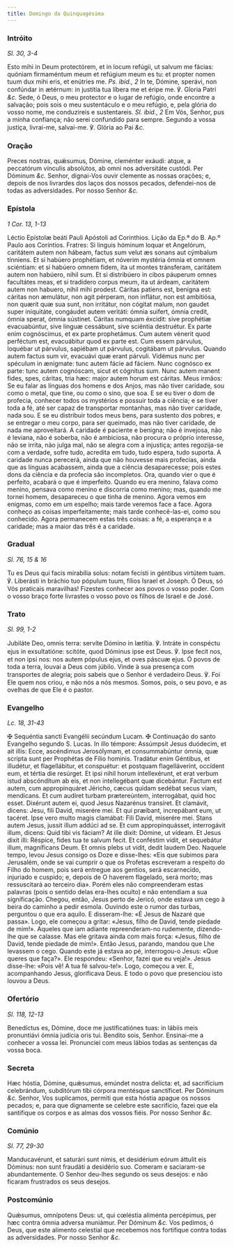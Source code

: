 ```yaml
---
title: Domingo da Quinquagésima
---
```


### Intróito

_Sl. 30, 3-4_

<div class="grid grid-cols-2 gap-5">
  <span class="text-justify">
    Esto mihi in Deum protectórem, et in locum refúgii, ut salvum me fácias:
    quóniam firmaméntum meum et refúgium meum es tu: et propter nomen tuum dux
    mihi eris, et enútries me. <em>Ps. ibid., 2</em> In te, Dómine, sperávi, non
    confúndar in ætérnum: in justítia tua líbera me et éripe me. ℣. Gloria Patri
    <em>&c.</em>
  </span>
  <span class="text-justify">
    Sede, ó Deus, o meu protector e o lugar de refúgio, onde encontre a
    salvação; pois sois o meu sustentáculo e o meu refúgio, e, pela glória do
    vosso nome, me conduzireis e sustentareis. <em>Sl. ibid., 2</em> Em Vós,
    Senhor, pus a minha confiança; não serei confundido para sempre. Segundo a
    vossa justiça, livrai-me, salvai-me. ℣. Glória ao Pai <em>&c.</em>
  </span>
</div>

### Oração

<div class="grid grid-cols-2 gap-5">
  <span class="text-justify">
    Preces nostras, quǽsumus, Dómine, cleménter exáudi: atque, a peccatórum
    vínculis absolútos, ab omni nos adversitáte custódi. Per Dóminum
    <em>&c.</em>
  </span>
  <span class="text-justify">
    Senhor, dignai-Vos ouvir clemente as nossas orações; e, depois de nos
    livrardes dos laços dos nossos pecados, defendei-nos de todas as
    adversidades. Por nosso Senhor <em>&c.</em>
  </span>
</div>

### Epístola

_1 Cor. 13, 1-13_

<div class="grid grid-cols-2 gap-5">
  <span class="text-justify">
    Léctio Epístolæ beáti Pauli Apóstoli ad Corinthios.
  </span>
  <span class="text-justify">
    Lição da Ep.ª do B. Ap.º Paulo aos Coríntios.
  </span>
  <span class="text-justify">
    Fratres: Si linguis hóminum loquar et Angelórum, caritátem autem non hábeam,
    factus sum velut æs sonans aut cýmbalum tínniens. Et si habúero prophétiam,
    et nóverim mystéria ómnia et omnem sciéntiam: et si habúero omnem fidem, ita
    ut montes tránsferam, caritátem autem non habúero, nihil sum. Et si
    distribúero in cibos páuperum omnes facultátes meas, et si tradídero corpus
    meum, ita ut árdeam, caritátem autem non habuero, nihil mihi prodest.
    Cáritas patiens est, benígna est: cáritas non æmulátur, non agit pérperam,
    non inflátur, non est ambitiósa, non quærit quæ sua sunt, non irritátur, non
    cógitat malum, non gaudet super iniquitáte, congáudet autem veritáti: ómnia
    suifert, ómnia credit, ómnia sperat, ómnia sústinet. Cáritas numquam
    éxcidit: sive prophétiæ evacuabúntur, sive linguæ cessábunt, sive sciéntia
    destruétur. Ex parte enim cognóscimus, et ex parte prophetámus. Cum autem
    vénerit quod perféctum est, evacuábitur quod ex parte est. Cum essem
    párvulus, loquébar ut párvulus, sapiébam ut párvulus, cogitábam ut párvulus.
    Quando autem factus sum vir, evacuávi quæ erant párvuli. Vidémus nunc per
    spéculum in ænígmate: tunc autem fácie ad fáciem. Nunc cognósco ex parte:
    tunc autem cognóscam, sicut et cógnitus sum. Nunc autem manent fides, spes,
    cáritas, tria hæc: major autem horum est cáritas.
  </span>
  <span class="text-justify">
    Meus irmãos: Se eu falar as línguas dos homens e dos Anjos, mas não tiver
    caridade, sou como o metal, que tine, ou como o sino, que soa. E se eu tiver
    o dom de profecia, conhecer todos os mystérios e possuir toda a ciência; e
    se tiver toda a fé, até ser capaz de transportar montanhas, mas não tiver
    caridade, nada sou. E se eu distribuir todos meus bens, para sustento dos
    pobres, e se entregar o meu corpo, para ser queimado, mas não tiver
    caridade, de nada me aproveitará. A caridade é paciente e benigna; não é
    invejosa, não é leviana, não é soberba, não é ambiciosa, não procura o
    próprio interesse, não se irrita, não julga mal, não se alegra com a
    injustiça; antes regozija-se com a verdade, sofre tudo, acredita em tudo,
    tudo espera, tudo suporta. A caridade nunca perecerá, ainda que não houvesse
    mais profecias, ainda que as línguas acabassem, ainda que a ciência
    desaparecesse; pois estes dons da ciência e da profecia são incompletos.
    Ora, quando vier o que é perfeito, acabará o que é imperfeito. Quando eu era
    menino, falava como menino, pensava como menino e discorria como menino;
    mas, quando me tornei homem, desapareceu o que tinha de menino. Agora vemos
    em enigmas, como em um espelho; mais tarde veremos face a face. Agora
    conheço as coisas imperfeitamente; mais tarde conhecê-las-ei, como sou
    conhecido. Agora permanecem estas três coisas: a fé, a esperança e a
    caridade; mas a maior das três é a caridade.
  </span>
</div>

### Gradual

_Sl. 76, 15 & 16_

<div class="grid grid-cols-2 gap-5">
  <span class="text-justify">
    Tu es Deus qui facis mirabília solus: notam fecísti in géntibus virtútem
    tuam. ℣. Liberásti in bráchio tuo pópulum tuum, fílios Israel et Joseph.
  </span>
  <span class="text-justify">
    Ó Deus, só Vós praticais maravilhas! Fizestes conhecer aos povos o vosso
    poder. Com o vosso braço forte livrastes o vosso povo os filhos de Israel e
    de José.
  </span>
</div>

### Trato

_Sl. 99, 1-2_

<div class="grid grid-cols-2 gap-5">
  <span class="text-justify">
    Jubiláte Deo, omnis terra: servíte Dómino in lætítia. ℣. Intráte in
    conspéctu ejus in exsultatióne: scitóte, quod Dóminus ipse est Deus. ℣. Ipse
    fecit nos, et non ipsi nos: nos autem pópulus ejus, et oves páscuæ ejus.
  </span>
  <span class="text-justify">
    Ó povos de toda a terra, louvai a Deus com júbilo. Vinde à sua presença com
    transportes de alegria; pois sabeis que o Senhor é verdadeiro Deus. ℣. Foi
    Ele quem nos criou, e não nós a nós mesmos. Somos, pois, o seu povo, e as
    ovelhas de que Ele é o pastor.
  </span>
</div>

### Evangelho

_Lc. 18, 31-43_

<div class="grid grid-cols-2 gap-5">
  <span class="text-justify">
    <span class="text-red-500">&#10016;</span> Sequéntia sancti Evangélii
    secúndum Lucam.
  </span>
  <span class="text-justify">
    <span class="text-red-500">&#10016;</span> Continuação do santo Evangelho
    segundo S. Lucas.
  </span>
  <span class="text-justify">
    In illo témpore: Assúmpsit Jesus duódecim, et ait illis: Ecce, ascéndimus
    Jerosólymam, et consummabúntur ómnia, quæ scripta sunt per Prophétas de
    Fílio hominis. Tradátur enim Géntibus, et illudétur, et flagellábitur, et
    conspuétur: et postquam flagelláverint, occídent eum, et tértia die
    resúrget. Et ipsi nihil horum intellexérunt, et erat verbum istud
    abscónditum ab eis, et non intellegébant quæ dicebántur. Factum est autem,
    cum appropinquáret Jéricho, cæcus quidam sedébat secus viam, mendícans. Et
    cum audíret turbam prætereúntem, interrogábat, quid hoc esset. Dixérunt
    autem ei, quod Jesus Nazarénus transíret. Et clamávit, dicens: Jesu, fili
    David, miserére mei. Et qui præíbant, increpábant eum, ut tacéret. Ipse vero
    multo magis clamábat: Fili David, miserére mei. Stans autem Jesus, jussit
    illum addúci ad se. Et cum appropinquásset, interrogávit illum, dicens: Quid
    tibi vis fáciam? At ille dixit: Dómine, ut vídeam. Et Jesus dixit illi:
    Réspice, fides tua te salvum fecit. Et conféstim vidit, et sequebátur illum,
    magníficans Deum. Et omnis plebs ut vidit, dedit laudem Deo.
  </span>
  <span class="text-justify">
    Naquele tempo, levou Jesus consigo os Doze e disse-lhes: «Eis que subimos
    para Jerusalém, onde se vai cumprir o que os Profetas escreveram a respeito
    do Filho do homem, pois será entregue aos gentios, será escarnecido,
    injuriado e cuspido; e, depois de O haverem flagelado, será morto; mas
    ressuscitará ao terceiro dia». Porém eles não compreenderam estas palavras
    (pois o sentido delas era-lhes oculto) e não entendiam a sua significação.
    Chegou, então, Jesus perto de Jericó, onde estava um cego à beira do caminho
    a pedir esmola. Ouvindo este o rumor das turbas, perguntou o que era aquilo.
    E disseram-lhe: «É Jesus de Nazaré que passa». Logo, ele começou a gritar:
    «Jesus, filho de David, tende piedade de mim!». Aqueles que iam adiante
    repreenderam-no rudemente, dizendo-lhe que se calasse. Mas ele gritava ainda
    com mais força: «Jesus, filho de David, tende piedade de mim!». Então Jesus,
    parando, mandou que Lhe levassem o cego. Quando este já estava ao pé,
    interrogou-o Jesus: «Que queres que faça?». Ele respondeu: «Senhor, fazei
    que eu veja!». Jesus disse-lhe: «Pois vê! A tua fé salvou-te!». Logo,
    começou a ver. E, acompanhando Jesus, glorificava Deus. E todo o povo que
    presenciou isto louvou a Deus.
  </span>
</div>

### Ofertório

_Sl. 118, 12-13_

<div class="grid grid-cols-2 gap-5">
  <span class="text-justify">
    Benedíctus es, Dómine, doce me justificatiónes tuas: in lábiis meis
    pronuntiávi ómnia judícia oris tui.
  </span>
  <span class="text-justify">
    Bendito sois, Senhor. Ensinai-me a conhecer a vossa lei. Pronunciei com meus
    lábios todas as sentenças da vossa boca.
  </span>
</div>

### Secreta

<div class="grid grid-cols-2 gap-5">
  <span class="text-justify">
    Hæc hóstia, Dómine, quǽsumus, emúndet nostra delícta: et, ad sacrifícium
    celebrándum, subditórum tibi córpora mentésque sanctíficet. Per Dóminum
    <em>&c.</em>
  </span>
  <span class="text-justify">
    Senhor, Vos suplicamos, permiti que esta hóstia apague os nossos pecados; e,
    para que dignamente se celebre este sacrifício, fazei que ela santifique os
    corpos e as almas dos vossos fiéis. Por nosso Senhor <em>&c.</em>
  </span>
</div>

### Comúnio

_Sl. 77, 29-30_

<div class="grid grid-cols-2 gap-5">
  <span class="text-justify">
    Manducavérunt, et saturári sunt nimis, et desidérium eórum áttulit eis
    Dóminus: non sunt fraudáti a desidério suo.
  </span>
  <span class="text-justify">
    Comeram e saciaram-se abundantemente. O Senhor deu-lhes segundo os seus
    desejos: e não ficaram frustrados os seus desejos.
  </span>
</div>

### Postcomúnio

<div class="grid grid-cols-2 gap-5">
  <span class="text-justify">
    Quǽsumus, omnípotens Deus: ut, qui cœléstia aliménta percépimus, per hæc
    contra ómnia adversa muniámur. Per Dóminum <em>&c.</em>
  </span>
  <span class="text-justify">
    Vos pedimos, ó Deus, que este alimento celestial que recebemos nos
    fortifique contra todas as adversidades. Por nosso Senhor <em>&c.</em>
  </span>
</div>
